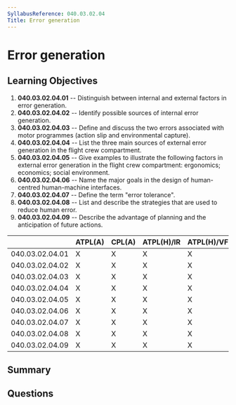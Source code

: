 ```yaml
---
SyllabusReference: 040.03.02.04
Title: Error generation
---
```


# Error generation

## Learning Objectives

1.  **040.03.02.04.01** -- Distinguish between internal and external factors in
    error generation.
2.  **040.03.02.04.02** -- Identify possible sources of internal error
    generation.
3.  **040.03.02.04.03** -- Define and discuss the two errors associated with
    motor programmes (action slip and environmental capture).
4.  **040.03.02.04.04** -- List the three main sources of external error
    generation in the flight crew compartment.
5.  **040.03.02.04.05** -- Give examples to illustrate the following factors in
    external error generation in the flight crew compartment: ergonomics;
    economics; social environment.
6.  **040.03.02.04.06** -- Name the major goals in the design of human-centred
    human-machine interfaces.
7.  **040.03.02.04.07** -- Define the term "error tolerance".
8.  **040.03.02.04.08** -- List and describe the strategies that are used to
    reduce human error.
9.  **040.03.02.04.09** -- Describe the advantage of planning and the
    anticipation of future actions.

|                 | ATPL(A) | CPL(A) | ATPL(H)/IR | ATPL(H)/VFR | CPL(H) | IR | CBIR(A) |
| --------------- | ------- | ------ | ---------- | ----------- | ------ | -- | ------- |
| 040.03.02.04.01 | X       | X      | X          | X           | X      | X  | X       |
| 040.03.02.04.02 | X       | X      | X          | X           | X      | X  | X       |
| 040.03.02.04.03 | X       | X      | X          | X           | X      | X  | X       |
| 040.03.02.04.04 | X       | X      | X          | X           | X      | X  | X       |
| 040.03.02.04.05 | X       | X      | X          | X           | X      | X  | X       |
| 040.03.02.04.06 | X       | X      | X          | X           | X      | X  | X       |
| 040.03.02.04.07 | X       | X      | X          | X           | X      | X  | X       |
| 040.03.02.04.08 | X       | X      | X          | X           | X      | X  | X       |
| 040.03.02.04.09 | X       | X      | X          | X           | X      | X  | X       |

## Summary

## Questions
